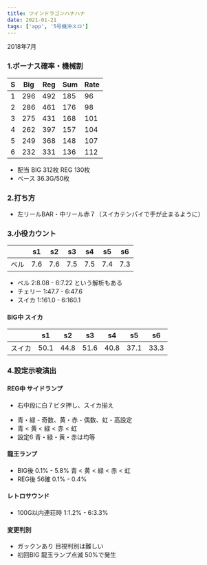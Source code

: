 ```yaml
---
title: ツインドラゴンハナハナ
date: 2021-01-21
tags: ['app', '5号機沖スロ']
---
```



2018年7月

### 1.ボーナス確率・機械割

|S|Big|Reg|Sum|Rate|
|---|---|---|---|---|
|1|296|492|185|96|
|2|286|461|176|98|
|3|275|431|168|101|
|4|262|397|157|104|
|5|249|368|148|107|
|6|232|331|136|112|

- 配当 BIG 312枚 REG 130枚
- ベース 36.3G/50枚

<Coins bbpayout="312" rbpayout="130" base="36.3" />

### 2.打ち方

- 左リールBAR・中リール赤７（スイカテンパイで手が止まるように）

### 3.小役カウント

||s1|s2|s3|s4|s5|s6|
|---|--|--|--|--|--|--|
|ベル|7.6|7.6|7.5|7.5|7.4|7.3|

- ベル 2:8.08 - 6:7.22 という解析もある
- チェリー 1:47.7 - 6:47.6
- スイカ 1:161.0 - 6:160.1

<Counter />

#### BIG中 スイカ

||s1|s2|s3|s4|s5|s6|
|---|--|--|--|--|--|--|
|スイカ|50.1|44.8|51.6|40.8|37.1|33.3|

<Rcounter24 count1="twinH-sample" count2="twinH-trial" />

### 4.設定示唆演出

#### REG中 サイドランプ

- 右中段に白７ビタ押し、スイカ揃え

<SideLamp />

- 青・緑 - 奇数、黄・赤 - 偶数、虹 - 高設定
- 青 < 黄 < 緑 < 赤 < 虹
- 設定6 青・緑・黄・赤は均等

#### 龍王ランプ

- BIG後 0.1% - 5.8% 青 < 黄 < 緑 < 赤 < 虹
- REG後 56確 0.1% - 0.4%

#### レトロサウンド

- 100G以内連荘時 1:1.2% - 6:3.3%

#### 変更判別

- ガックンあり 目視判別は難しい
- 初回BIG 龍玉ランプ点滅 50%で発生

